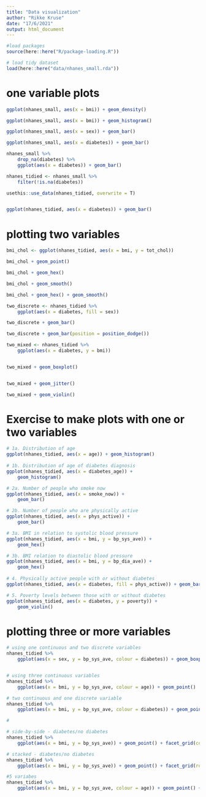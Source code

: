 ```yaml
---
title: "Data visualization"
author: "Rikke Kruse"
date: "17/6/2021"
output: html_document
---
```


```r
#load packages
source(here::here("R/package-loading.R"))

# load tidy dataset
load(here::here("data/nhanes_small.rda"))
```

# one variable plots 
```r
ggplot(nhanes_small, aes(x = bmi)) + geom_density()

ggplot(nhanes_small, aes(x = bmi)) + geom_histogram()

```


```r
ggplot(nhanes_small, aes(x = sex)) + geom_bar()

ggplot(nhanes_small, aes(x = diabetes)) + geom_bar()

nhanes_small %>% 
    drop_na(diabetes) %>% 
    ggplot(aes(x = diabetes)) + geom_bar()

```

```r
nhanes_tidied <- nhanes_small %>% 
    filter(!is.na(diabetes))

usethis::use_data(nhanes_tidied, overwrite = T)


ggplot(nhanes_tidied, aes(x = diabetes)) + geom_bar()


```
# plotting two variables
```r
bmi_chol <- ggplot(nhanes_tidied, aes(x = bmi, y = tot_chol))

bmi_chol + geom_point()

bmi_chol + geom_hex()

bmi_chol + geom_smooth()

bmi_chol + geom_hex() + geom_smooth()

```

```r
two_discrete <- nhanes_tidied %>% 
    ggplot(aes(x = diabetes, fill = sex))

two_discrete + geom_bar()

two_discrete + geom_bar(position = position_dodge())

```

```r

two_mixed <- nhanes_tidied %>% 
    ggplot(aes(x = diabetes, y = bmi))


two_mixed + geom_boxplot()


two_mixed + geom_jitter()

two_mixed + geom_violin()


```
# Exercise to make plots with one or two variables
```r
# 1a. Distribution of age
ggplot(nhanes_tidied, aes(x = age)) + geom_histogram()
    
# 1b. Distribution of age of diabetes diagnosis
ggplot(nhanes_tidied, aes(x = diabetes_age)) +
    geom_histogram()

# 2a. Number of people who smoke now
ggplot(nhanes_tidied, aes(x = smoke_now)) +
    geom_bar()

# 2b. Number of people who are physically active
ggplot(nhanes_tidied, aes(x = phys_active)) +
    geom_bar()

# 3a. BMI in relation to systolic blood pressure
ggplot(nhanes_tidied, aes(x = bmi, y = bp_sys_ave)) +
    geom_hex()

# 3b. BMI relation to diastolic blood pressure
ggplot(nhanes_tidied, aes(x = bmi, y = bp_dia_ave)) +
    geom_hex()
    
# 4. Physically active people with or without diabetes
ggplot(nhanes_tidied, aes(x = diabetes, fill = phys_active)) + geom_bar(position = position_dodge())

# 5. Poverty levels between those with or without diabetes
ggplot(nhanes_tidied, aes(x = diabetes, y = poverty)) +
    geom_violin()
```

# plotting three or more variables
```r
# using one continuous and two discrete variables
nhanes_tidied %>% 
    ggplot(aes(x = sex, y = bp_sys_ave, colour = diabetes)) + geom_boxplot()


# using three continuous variables
nhanes_tidied %>% 
    ggplot(aes(x = bmi, y = bp_sys_ave, colour = age)) + geom_point()

# two continuous and one discrete variable
nhanes_tidied %>% 
    ggplot(aes(x = bmi, y = bp_sys_ave, colour = diabetes)) + geom_point()

# 


```

```r
# side-by-side - diabetes/no diabetes
nhanes_tidied %>% 
    ggplot(aes(x = bmi, y = bp_sys_ave)) + geom_point() + facet_grid(cols = vars(diabetes))

# stacked - diabetes/no diabetes
nhanes_tidied %>% 
    ggplot(aes(x = bmi, y = bp_sys_ave)) + geom_point() + facet_grid(rows = vars(diabetes))

#5 variabes
nhanes_tidied %>% 
    ggplot(aes(x = bmi, y = bp_sys_ave, colour = age)) + geom_point() + facet_grid(rows = vars(diabetes), cols = vars(sex))

```

